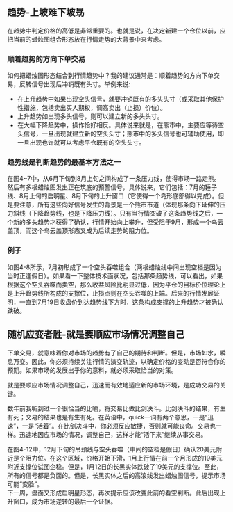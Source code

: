
## 趋势-上坡难下坡昮
在趋势中判定价格的高低是非常重要的。也就是说，在决定新建一个仓位以前，应把当前的蜡烛图组合形态放在行情走势的大背景中来考虑。

### 顺着趋势的方向下单交易
如何把蜡烛图形态结合到行情趋势中？我的建议通常是：顺着趋势的方向下单交易，反转信号出现后冲销既有头寸。举例来说:
* 在上升趋势中如果出现空头信号，就要冲销既有的多头头寸（或采取其他保护性措施，包括卖出买人期权，调高卖出（止损）价位）。
* 上升趋势如出现多头信号，则可以建立新的多头头寸。
* 在大幅下降趋势中，操作恰好相反。具体说来就是，在熊市中，主要应等待空头信号，一旦出现就建立新的空头头寸；熊市中的多头信号也可辅助使用，即一旦出现也许就可以考虑平仓既有的空头头寸。

### 趋势线是判断趋势的最基本方法之一
在图4~7中，从6月下旬到8月上旬之间构成了一条压力线，使得市场一路走熊。然后有多根蜡烛图发出正在筑底的预警信号，具体说来，它们包括：7月的锤子线、8月上旬的启明星、8月下旬的上升窗口（它使得一个岛形底部得以完成）。但是要注意，所有这些向好信号发生的背景是一个熊市市道（体现那条向下延伸的压力斜线（下降趋势线，也是下降压力线）。只有当行情突破了这条趋势线之后，一个新的多头趋势才获得了确认，行情开始向上攀升，但受阻于9月，形成一个乌云盖顶，而这个乌云盖顶形态又成为后续走势的阻力位。
<ImageRender alt='test1' width='auto' height='auto' path='/蜡烛图新解/13-趋势.png' />

### 例子
如图4-8所示，7月初形成了一个空头吞噬组合（两根蜡烛线中间出现空档是因为当时正逢假日）。如果看一下整体技术面状况，包括那条趋势线，可以看出，如果根据这个空头吞噬而卖空，那么收益风险比明显过低，因为平仓的目标价位理论上是上升趋势线所构成的支撑位，止损点则在空头吞噬的上端。后来的行情发展证明，一直到7月19日收盘价到达趋势线下方时，这条构成支撑的上升趋势才被确认跌破。
<ImageRender alt='test1' width='auto' height='auto' path='/蜡烛图新解/13-趋势2.png' />

## 随机应变者胜-就是要顺应市场情况调整自己
下单交易，就意味着你对市场的趋势有了自己的期待和判断。但是，市场如水，瞬息万变。因此，你必须持续关注行情的演变轨迹，以确定价格的变动是否符合你的预期。如果市场的发展出乎你的意料，就必须采取恰当的对策。

就是要顺应市场情况调整自己，迅速而有效地适应新的市场环境，是成功交易的关键。

数年前我听到过一个很恰当的比喻，将交易比做比剑决斗。比剑决斗的结果，有生有死；交易的结果也是有生有死。在英语中，quick一词有两个意思，一是“迅速”，一是“活着”。在比剑决斗中，你必须反应敏捷，否则就可能丧命。交易也一样。迅速地因应市场的情况，调整自己，这样才能“活下来”继续从事交易。

在图4-12中，12月下旬的吊颈线与空头吞噬（中间的空档是假日）确认20美元附近是个阻力位。在这个区域，价格开始下滑，1月上行情在前一个月形成的19美元附近支撑位试图企稳。但是，1月12日的长黑实体跌破了19美元的支撑位。至此，所有的信号都是负面的。但是，长黑实体之后的高浪线发出蜡烛图信号，提示市场可能“变脸”。<br/>
下一周，盘面又形成启明星形态，再次提示应该改变此前的看空判断。此后出现上升窗口，成为市场逆转的最后一个证据。